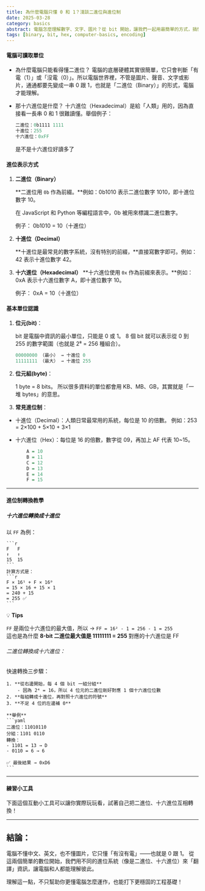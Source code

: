 ```yaml
---
title: 為什麼電腦只懂 0 和 1？淺談二進位與進位制
date: 2025-03-28
category: basics
abstract: 電腦怎麼理解數字、文字、圖片？從 bit 開始，讓我們一起用最簡單的方式，搞懂二進位、十六進位與進位轉換的背後邏輯！
tags: [binary, bit, hex, computer-basics, encoding]
---
```


#### 電腦可讀取單位

- 為什麼電腦只能看得懂二進位？
  電腦的底層硬體其實很簡單，它只會判斷「有電（1）」或「沒電（0）」。所以電腦世界裡，不管是圖片、聲音、文字或影片，通通都要先變成一串 0 跟 1，也就是「二進位（Binary）」的形式，電腦才能理解。

- 那十六進位是什麼？
  十六進位（Hexadecimal）是給「人類」用的，因為直接看一長串 0 和 1 很難讀懂。舉個例子：

  ```r
  二進位：0b1111 1111
  十進位：255
  十六進位：0xFF
  ```

  是不是十六進位好讀多了

#### 進位表示方式

1. **二進位（Binary）**

   **二進位用 ```0b``` 作為前綴。**例如：0b1010 表示二進位數字 1010，即十進位數字 10。

   在 JavaScript 和 Python 等編程語言中，0b 被用來標識二進位數字。

   例子：
   0b1010 = 10（十進位）

2. **十進位（Decimal）**

   **十進位是最常見的數字系統，沒有特別的前綴，**直接寫數字即可。例如：42 表示十進位數字 42。

3. **十六進位（Hexadecimal）**
   **十六進位使用 ```0x``` 作為前綴來表示。**例如：0xA 表示十六進位數字 A，即十進位數字 10。

   例子：
   0xA = 10（十進位）


#### 基本單位認識

1. **位元(bit)**：

   bit 是電腦中資訊的最小單位，只能是 0 或 1。
   8 個 bit 就可以表示從 0 到 255 的數字範圍（也就是 2⁸ = 256 種組合）。

   ```r
   00000000 （最小） → 十進位 0
   11111111 （最大） → 十進位 255
   ```

2. **位元組(byte)**：

   1 byte = 8 bits。
   所以很多資料的單位都會用 KB、MB、GB，其實就是「一堆 bytes」的意思。

3. **常見進位制**：

- 十進位（Decimal）：人類日常最常用的系統，每位是 10 的倍數。
  例如：253 = 2×100 + 5×10 + 3×1

- 十六進位（Hex）：每位是 16 的倍數，數字從 09，再加上 AF 代表 10~15。

  ```r
      A = 10
      B = 11
      C = 12
      D = 13
      E = 14
      F = 15
  ```

---

#### 進位制轉換教學

##### 十六進位轉換成十進位

以 `FF` 為例：

    ```r
    F   F
    ↑   ↑
    15  15
    ```
    計算方式是：
    ```r
    F × 16¹ + F × 16⁰
    = 15 × 16 + 15 × 1
    = 240 + 15
    = 255 ✅
    ```

💡 **Tips**

`FF` 是兩位十六進位的最大值，所以 → `FF = 16² - 1 = 256 - 1 = 255`  
這也是為什麼 **8-bit 二進位最大值是 11111111 = 255** 對應的十六進位是 FF 

###### 二進位轉換成十六進位：

快速轉換三步驟：

    1. **從右邊開始，每 4 個 bit 一組分組**
        - 因為 2⁴ = 16，所以 4 位元的二進位剛好對應 1 個十六進位位數
    2. **每組轉成十進位，再對照十六進位的符號**
    3. **不足 4 位的左邊補 0**

    **舉例**
    ```yaml
    二進位：11010110
    分組：1101 0110
    轉換：
    - 1101 = 13 → D
    - 0110 = 6 → 6

    ✅ 最後結果 → 0xD6
    ```

---

#### 練習小工具

下面這個互動小工具可以讓你實際玩玩看，試著自己把二進位、十六進位互相轉換！

<BinaryConverter />

---

## 結論：

電腦不懂中文、英文，也不懂圖片，它只懂「有沒有電」——也就是 0 跟 1。
從這兩個簡單的數位開始，我們用不同的進位系統（像是二進位、十六進位）來「翻譯」資訊，讓電腦和人都能理解彼此。

理解這一點，不只幫助你更懂電腦怎麼運作，也能打下更穩固的工程基礎！
